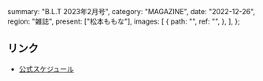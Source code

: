   summary: "B.L.T 2023年2月号",
  category: "MAGAZINE",
  date: "2022-12-26",
  region: "雑誌",
  present: ["松本ももな"],
  images: [
    {
      path: "",
      ref: "",
    },
  ],
};

## リンク

- [公式スケジュール](https://takanenonadeshiko.jp/?p=623)
